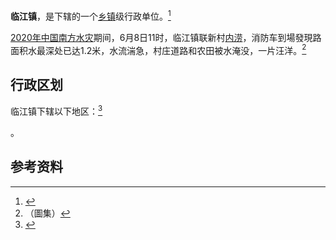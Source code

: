 {{中国乡级行政区|44/16/21/109/000}}

'''临江镇'''，是{{PRC admin/fullname|44/16/21/109/000|3}}下辖的一个[[乡镇|乡镇]]级行政单位。<ref>{{PRC admin/ref sgc|{{PRC admin/parent|44/16/21/109/000}}}}</ref>

[[2020年中国南方水灾|2020年中国南方水灾]]期间，6月8日11时，临江镇联新村[[内涝|内涝]]，消防车到場發現路面积水最深处已达1.2米，水流湍急，村庄道路和农田被水淹没，一片汪洋。<ref>（圖集）{{cite news|title=“龙舟水”来袭 广东全力防御|url=http://news.ycwb.com/2020-06/09/content_872651.htm|date=2020-06-09|author=郑健龙|publisher=[[金羊網|金羊網]]|archiveurl=https://archive.today/20200703081448/http://news.ycwb.com/2020-06/09/content_872651.htm|archivedate=2020-07-03|access-date=2020-07-04|dead-url=no}}</ref>

== 行政区划 ==

临江镇下辖以下地区：<ref>{{PRC admin/ref sgc|44/16/21/109/000}}</ref>

{{PRC admin/children|44/16/21/109/000}}。

== 参考资料 ==

{{reflist}}

{{行政区划小作品}}
{{PRC admin/navcat|44/16/21/109/000}}
